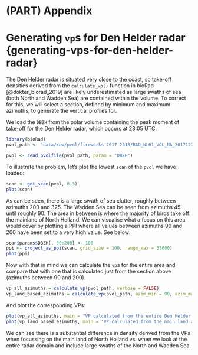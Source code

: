 # (PART) Appendix {-}

# Generating `vp`s for Den Helder radar {generating-vps-for-den-helder-radar}

The Den Helder radar is situated very close to the coast, so take-off densities derived from the `calculate_vp()` function in bioRad [@dokter_biorad_2019] are likely underestimated as large swaths of sea (both North and Wadden Sea) are contained within the volume. To correct for this, we will select a section, defined by minimum and maximum azimuths, to generate the vertical profiles for.

We load the `DBZH` from the polar volume containing the peak moment of take-off for the Den Helder radar, which occurs at 23:05 UTC.

```r
library(bioRad)
pvol_path <- "data/raw/pvol/fireworks-2017-2018/RAD_NL61_VOL_NA_201712312305_ODIM.h5"

pvol <- read_pvolfile(pvol_path, param = "DBZH")
```

To illustrate the problem, let's plot the lowest `scan` of the `pvol` we have loaded:

```r
scan <- get_scan(pvol, 0.3)
plot(scan)
```

As can be seen, there is a large swath of sea clutter, roughly between azimuths 200 and 325. The Wadden Sea can be seen from azimuths 45 until roughly 90. The area in between is where the majority of birds take off: the mainland of North Holland. We can visualise what a focus on this area would cover by plotting a PPI where all values between azimuths 90 and 200 have been set to a very high value. See below:

```r
scan$params$DBZH[, 90:200] <- 100
ppi <- project_as_ppi(scan, grid_size = 100, range_max = 35000)
plot(ppi)
```

Now with that in mind we can calculate the `vp`s for the entire area and compare that with one that is calculated just from the section above (azimuths between 90 and 200).

```r
vp_all_azimuths = calculate_vp(pvol_path, verbose = FALSE)
vp_land_based_azimuths = calculate_vp(pvol_path, azim_min = 90, azim_max = 200, verbose = FALSE)
```

And plot the corresponding VPs:

```r
plot(vp_all_azimuths, main = "VP calculated from the entire Den Helder radar domain")
plot(vp_land_based_azimuths, main = "VP calculated from the main land area covered by Den Helder radar")
```

We can see there is a substantial difference in density derived from the VPs when focussing on the main land of North Holland vs. when we look at the entire radar domain and include large swaths of the North and Wadden Sea.
